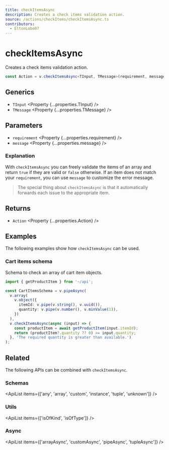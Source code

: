 ```yaml
---
title: checkItemsAsync
description: Creates a check items validation action.
source: /actions/checkItems/checkItemsAsync.ts
contributors:
  - EltonLobo07
---
```



# checkItemsAsync

Creates a check items validation action.

```ts
const Action = v.checkItemsAsync<TInput, TMessage>(requirement, message);
```

## Generics

- `TInput` <Property {...properties.TInput} />
- `TMessage` <Property {...properties.TMessage} />

## Parameters

- `requirement` <Property {...properties.requirement} />
- `message` <Property {...properties.message} />

### Explanation

With `checkItemsAsync` you can freely validate the items of an array and return `true` if they are valid or `false` otherwise. If an item does not match your `requirement`, you can use `message` to customize the error message.

> The special thing about `checkItemsAsync` is that it automatically forwards each issue to the appropriate item.

## Returns

- `Action` <Property {...properties.Action} />

## Examples

The following examples show how `checkItemsAsync` can be used.

### Cart items schema

Schema to check an array of cart item objects.

```ts
import { getProductItem } from '~/api';

const CartItemsSchema = v.pipeAsync(
  v.array(
    v.object({
      itemId: v.pipe(v.string(), v.uuid()),
      quantity: v.pipe(v.number(), v.minValue(1)),
    })
  ),
  v.checkItemsAsync(async (input) => {
    const productItem = await getProductItem(input.itemId);
    return (productItem?.quantity ?? 0) >= input.quantity;
  }, 'The required quantity is greater than available.')
);
```

## Related

The following APIs can be combined with `checkItemsAsync`.

### Schemas

<ApiList items={['any', 'array', 'custom', 'instance', 'tuple', 'unknown']} />

### Utils

<ApiList items={['isOfKind', 'isOfType']} />

### Async

<ApiList items={['arrayAsync', 'customAsync', 'pipeAsync', 'tupleAsync']} />
